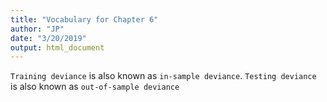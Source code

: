 ```yaml
---
title: "Vocabulary for Chapter 6"
author: "JP"
date: "3/20/2019"
output: html_document
---
```


`Training deviance` is also known as `in-sample deviance`.
`Testing deviance` is also known as `out-of-sample deviance`